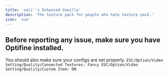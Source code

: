 ```yaml
---
title: 'xali''s Enhanced Vanilla'
description: 'The texture pack for people who hate texture pack.'
icon: 'sun'
---
```

## Before reporting any issue, make sure you have Optifine installed.
You should also make sure your configs are set properly.
`ESC/Option/Video Setting/Quality/Connected Textures: Fancy
ESC/Option/Video Setting/Quality/Custom Item: ON`